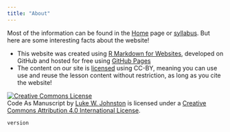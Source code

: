```yaml
---
title: "About"
---
```


Most of the information can be found in the [Home](index.html) page or 
[syllabus](syllabus.html). But here are some interesting facts about the
website!

- This website was created using [R Markdown for Websites](http://rmarkdown.rstudio.com/rmarkdown_websites.html), 
developed on GitHub and hosted for free using [GitHub Pages](https://pages.github.com)
- The content on our site is [licensed](LICENSE.html) using CC-BY, meaning you
can use use and reuse the lesson content without restriction, as long as you
cite the website!

<a rel="license" href="http://creativecommons.org/licenses/by/4.0/"><img alt="Creative Commons License" style="border-width:0" src="https://i.creativecommons.org/l/by/4.0/88x31.png" /></a><br /><span xmlns:dct="http://purl.org/dc/terms/" property="dct:title">Code As Manuscript</span> by <a xmlns:cc="http://creativecommons.org/ns#" href="http://codeasmanuscript.org" property="cc:attributionName" rel="cc:attributionURL">Luke W. Johnston</a> is licensed under a <a rel="license" href="http://creativecommons.org/licenses/by/4.0/">Creative Commons Attribution 4.0 International License</a>.

```r
version
```
